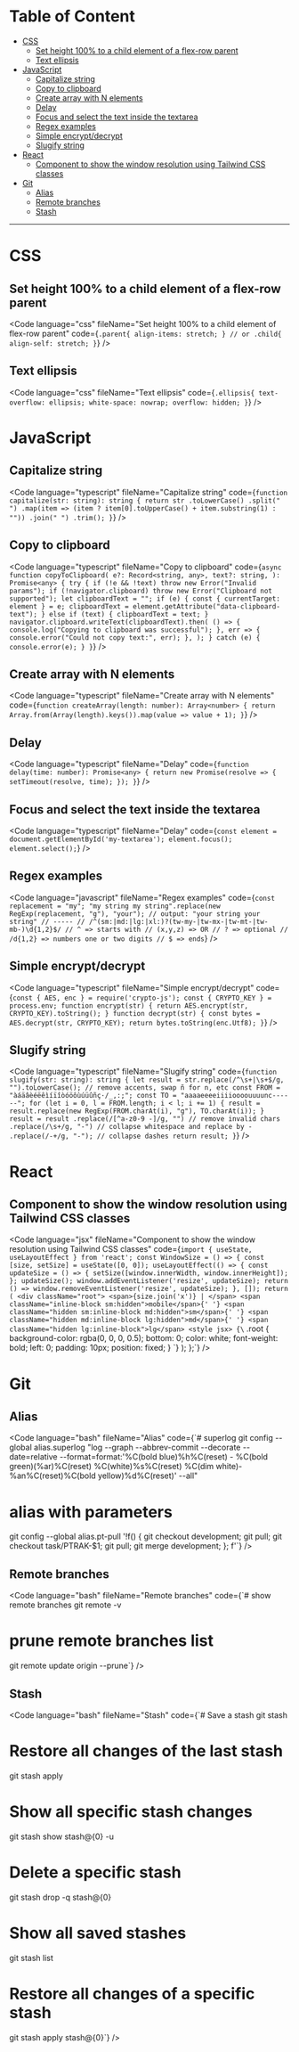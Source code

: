 # Table of Content

- [CSS](#css)
  - [Set height 100% to a child element of a flex-row parent](#set-height-100-to-a-child-element-of-a-flex-row-parent)
  - [Text ellipsis](#text-ellipsis)
- [JavaScript](#javascript)
  - [Capitalize string](#capitalize-string)
  - [Copy to clipboard](#copy-to-clipboard)
  - [Create array with N elements](#create-array-with-n-elements)
  - [Delay](#delay)
  - [Focus and select the text inside the textarea](#focus-and-select-the-text-inside-the-textarea)
  - [Regex examples](#regex-examples)
  - [Simple encrypt/decrypt](#simple-encrypt-decrypt)
  - [Slugify string](#slugify-string)
- [React](#react)
  - [Component to show the window resolution using Tailwind CSS classes](#component-to-show-the-window-resolution-using-tailwind-css-classes)
- [Git](#git)
  - [Alias](#alias)
  - [Remote branches](#remote-branches)
  - [Stash](#stash)

---

# CSS

## Set height 100% to a child element of a flex-row parent

<Code
  language="css"
  fileName="Set height 100% to a child element of flex-row parent"
  code={`.parent{
  align-items: stretch;
}
// or
.child{
  align-self: stretch;
}`}
/>

## Text ellipsis

<Code
  language="css"
  fileName="Text ellipsis"
  code={`.ellipsis{
  text-overflow: ellipsis;
  white-space: nowrap;
  overflow: hidden;
}`}
/>

# JavaScript

## Capitalize string

<Code
  language="typescript"
  fileName="Capitalize string"
  code={`function capitalize(str: string): string {
  return str
    .toLowerCase()
    .split(" ")
    .map(item => (item ? item[0].toUpperCase() + item.substring(1) : ""))
    .join(" ")
    .trim();
}`}
/>

## Copy to clipboard

<Code
  language="typescript"
  fileName="Copy to clipboard"
  code={`async function copyToClipboard(
  e?: Record<string, any>,
  text?: string,
): Promise<any> {
  try {
    if (!e && !text) throw new Error("Invalid params");
    if (!navigator.clipboard) throw new Error("Clipboard not supported");
    let clipboardText = "";
    if (e) {
      const { currentTarget: element } = e;
      clipboardText = element.getAttribute("data-clipboard-text");
    } else if (text) {
      clipboardText = text;
    }
    navigator.clipboard.writeText(clipboardText).then(
      () => {
        console.log("Copying to clipboard was successful");
      },
      err => {
        console.error("Could not copy text:", err);
      },
    );
  } catch (e) {
    console.error(e);
  }
}`}
/>

## Create array with N elements

<Code
  language="typescript"
  fileName="Create array with N elements"
  code={`function createArray(length: number): Array<number> {
  return Array.from(Array(length).keys()).map(value => value + 1);
}`}
/>

## Delay

<Code
  language="typescript"
  fileName="Delay"
  code={`function delay(time: number): Promise<any> {
  return new Promise(resolve => {
    setTimeout(resolve, time);
  });
}`}
/>

## Focus and select the text inside the textarea

<Code
  language="typescript"
  fileName="Delay"
  code={`const element = document.getElementById('my-textarea');
element.focus();
element.select();`}
/>

## Regex examples

<Code
  language="javascript"
  fileName="Regex examples"
  code={`const replacement = "my";
"my string my string".replace(new RegExp(replacement, "g"), "your");
// output: "your string your string"
// -----
// /^(sm:|md:|lg:|xl:)?(tw-my-|tw-mx-|tw-mt-|tw-mb-)\d{1,2}$/
// ^ => starts with
// (x,y,z) => OR
// ? => optional
// /d{1,2} => numbers one or two digits
// $ => ends`}
/>

## Simple encrypt/decrypt

<Code
  language="typescript"
  fileName="Simple encrypt/decrypt"
  code={`const { AES, enc } = require('crypto-js');
const { CRYPTO_KEY } = process.env;
function encrypt(str) {
  return AES.encrypt(str, CRYPTO_KEY).toString();
}
function decrypt(str) {
  const bytes = AES.decrypt(str, CRYPTO_KEY);
  return bytes.toString(enc.Utf8);
}`}
/>

## Slugify string

<Code
  language="typescript"
  fileName="Slugify string"
  code={`function slugify(str: string): string {
  let result = str.replace(/^\s+|\s+$/g, "").toLowerCase();
  // remove accents, swap ñ for n, etc
  const FROM = "àáäâèéëêìíïîòóöôùúüûñç·/_,:;";
  const TO = "aaaaeeeeiiiioooouuuunc------";
  for (let i = 0, l = FROM.length; i < l; i += 1) {
    result = result.replace(new RegExp(FROM.charAt(i), "g"), TO.charAt(i));
  }
  result = result
    .replace(/[^a-z0-9 -]/g, "") // remove invalid chars
    .replace(/\s+/g, "-") // collapse whitespace and replace by -
    .replace(/-+/g, "-"); // collapse dashes
  return result;
}`}
/>

# React

## Component to show the window resolution using Tailwind CSS classes

<Code
  language="jsx"
  fileName="Component to show the window resolution using Tailwind CSS classes"
  code={`import { useState, useLayoutEffect } from 'react';
const WindowSize = () => {
  const [size, setSize] = useState([0, 0]);
  useLayoutEffect(() => {
    const updateSize = () => {
      setSize([window.innerWidth, window.innerHeight]);
    };
    updateSize();
    window.addEventListener('resize', updateSize);
    return () => window.removeEventListener('resize', updateSize);
  }, []);
  return (
    <div className="root">
      <span>{size.join('x')} | </span>
      <span className="inline-block sm:hidden">mobile</span>{' '}
      <span className="hidden sm:inline-block md:hidden">sm</span>{' '}
      <span className="hidden md:inline-block lg:hidden">md</span>{' '}
      <span className="hidden lg:inline-block">lg</span>
      <style jsx>
        {\`
          .root {
            background-color: rgba(0, 0, 0, 0.5);
            bottom: 0;
            color: white;
            font-weight: bold;
            left: 0;
            padding: 10px;
            position: fixed;
          }
        \`}
      </style>
    </div>
  );
};`}
/>

# Git

## Alias

<Code
  language="bash"
  fileName="Alias"
  code={`# superlog
git config --global alias.superlog "log --graph --abbrev-commit --decorate --date=relative --format=format:'%C(bold blue)%h%C(reset) - %C(bold green)(%ar)%C(reset) %C(white)%s%C(reset) %C(dim white)- %an%C(reset)%C(bold yellow)%d%C(reset)' --all"
# alias with parameters
git config --global alias.pt-pull '!f() { git checkout development; git pull; git checkout task/PTRAK-$1; git pull; git merge development; }; f'`}
/>

## Remote branches

<Code
  language="bash"
  fileName="Remote branches"
  code={`# show remote branches
git remote -v
# prune remote branches list
git remote update origin --prune`}
/>

## Stash

<Code
  language="bash"
  fileName="Stash"
  code={`# Save a stash
git stash
# Restore all changes of the last stash
git stash apply
# Show all specific stash changes
git stash show stash@{0} -u
# Delete a specific stash
git stash drop -q stash@{0}
# Show all saved stashes
git stash list
# Restore all changes of a specific stash
git stash apply stash@{0}`}
/>
